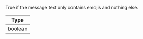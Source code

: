 True if the message text only contains emojis and nothing else.

| Type    |
| ------- |
| boolean |
